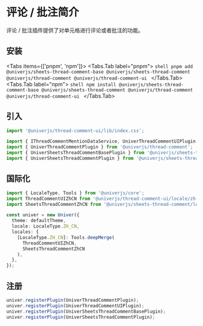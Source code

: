 
# 评论 / 批注简介

评论 / 批注插件提供了对单元格进行评论或者批注的功能。

## 安装

<Tabs items={['pnpm', 'npm']}>
  <Tabs.Tab label="pnpm">
    ```shell
    pnpm add @univerjs/sheets-thread-comment-base @univerjs/sheets-thread-comment @univerjs/thread-comment @univerjs/thread-comment-ui
    ```
  </Tabs.Tab>
  <Tabs.Tab label="npm">
    ```shell
    npm install @univerjs/sheets-thread-comment-base @univerjs/sheets-thread-comment @univerjs/thread-comment @univerjs/thread-comment-ui
    ```
  </Tabs.Tab>
</Tabs>

## 引入

```typescript
import '@univerjs/thread-comment-ui/lib/index.css';

import { IThreadCommentMentionDataService, UniverThreadCommentUIPlugin } from '@univerjs/thread-comment-ui';
import { UniverThreadCommentPlugin } from '@univerjs/thread-comment';
import { UniverSheetsThreadCommentBasePlugin } from '@univerjs/sheets-thread-comment-base';
import { UniverSheetsThreadCommentPlugin } from '@univerjs/sheets-thread-comment';
```

## 国际化

```typescript
import { LocaleType, Tools } from '@univerjs/core';
import ThreadCommentUIZhCN from '@univerjs/thread-comment-ui/locale/zh-CN';
import SheetsThreadCommentZhCN from '@univerjs/sheets-thread-comment/locale/zh-CN';

const univer = new Univer({
  theme: defaultTheme,
  locale: LocaleType.ZH_CN,
  locales: {
    [LocaleType.ZH_CN]: Tools.deepMerge(
      ThreadCommentUIZhCN,
      SheetsThreadCommentZhCN
    ),
  },
});
```

## 注册

```typescript
univer.registerPlugin(UniverThreadCommentPlugin);
univer.registerPlugin(UniverThreadCommentUIPlugin);
univer.registerPlugin(UniverSheetsThreadCommentBasePlugin);
univer.registerPlugin(UniverSheetsThreadCommentPlugin);
```
